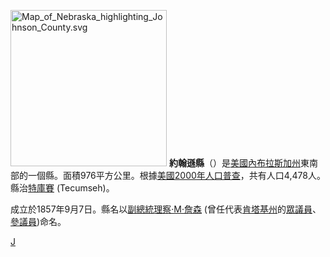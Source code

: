{{noteTA
|T=zh-hans:约翰逊县 (内布拉斯加州);zh-hk:約翰遜縣 (內布拉斯加州);zh-tw:詹森郡 (內布拉斯加州);
}}
{{Otheruses|約翰遜縣|subject=美國內布拉斯加州的一個縣|other=同名的縣}}

{{Infobox U.S. County
|
 county  = 约翰逊县|
 state = 内布拉斯加州 |
 founded = 1855|
 seat wl = Tecumseh |
 largest city wl = Tecumseh |
 area_total_sq_mi =377 |
 area_land_sq_mi  =376 |
 area_water_sq_mi =1 |
 area percentage = 0.18% |
 census yr = 2010|
 pop = 5217 |
 density_km2 =2|
 ex image = Johnson County, Nebraska courthouse from W 2.JPG|
 ex image cap = Johnson County Courthouse in Tecumseh|
 web = www.co.johnson.ne.us/ |
|}}
[[File:Map_of_Nebraska_highlighting_Johnson_County.svg|250px]]
'''約翰遜縣'''（{{lang-en|Johnson County}}）是[[美國|美國]][[內布拉斯加州|內布拉斯加州]]東南部的一個縣。面積976平方公里。根據[[美國2000年人口普查|美國2000年人口普查]]，共有人口4,478人。縣治[[特庫賽_(內布拉斯加州)|特庫賽]] (Tecumseh)。

成立於1857年9月7日。縣名以[[美國副總統|副總統]][[理察·M·詹森|理察·M·詹森]] (曾任代表[[肯塔基州|肯塔基州]]的[[美國眾議院|眾議員]]、[[美國參議院|參議員]])命名。

{{內布拉斯加州}}

[[Category:內布拉斯加州行政區劃|J]]